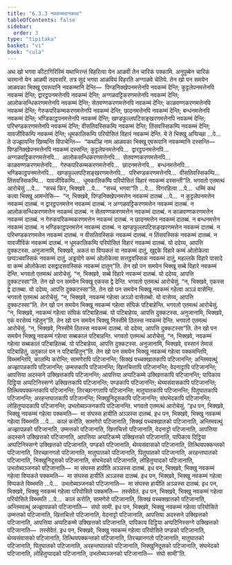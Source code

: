 ```yaml
---
title: "6.3.3 नवकम्मदानकथा"
tableOfContents: false
sidebar:
  order: 3
type: "tipitaka"
basket: "vi"
book: "cula"
---
```



<DynamicBreadcrumb />

<Division number="323" book="cula">

<Paragraph number="1399" book="cula">
अथ खो भगवा कीटागिरिस्मिं यथाभिरन्तं विहरित्वा येन आळवी तेन चारिकं पक्कामि. अनुपुब्बेन चारिकं चरमानो येन आळवी तदवसरि. तत्र सुदं भगवा आळवियं विहरति अग्गाळवे चेतिये. तेन खो पन समयेन आळवका भिक्खू एवरूपानि नवकम्मानि देन्ति—  पिण्डनिक्खेपनमत्तेनपि नवकम्मं देन्ति; कुट्टलेपनमत्तेनपि नवकम्मं देन्ति; द्वारट्ठपनमत्तेनपि नवकम्मं देन्ति; अग्गळवट्टिकरणमत्तेनपि नवकम्मं देन्ति; आलोकसन्धिकरणमत्तेनपि नवकम्मं देन्ति; सेतवण्णकरणमत्तेनपि नवकम्मं देन्ति; काळवण्णकरणमत्तेनपि नवकम्मं देन्ति; गेरुकपरिकम्मकरणमत्तेनपि नवकम्मं देन्ति; छादनमत्तेनपि नवकम्मं देन्ति; बन्धनमत्तेनपि नवकम्मं देन्ति; भण्डिकाट्ठपनमत्तेनपि नवकम्मं देन्ति; खण्डफुल्लपटिसङ्खरणमत्तेनपि नवकम्मं देन्ति; परिभण्डकरणमत्तेनपि नवकम्मं देन्ति; वीसतिवस्सिकम्पि नवकम्मं देन्ति; तिंसवस्सिकम्पि नवकम्मं देन्ति; यावजीविकम्पि नवकम्मं देन्ति; धूमकालिकम्पि परियोसितं विहारं नवकम्मं देन्ति. ये ते भिक्खू अप्पिच्छा …पे…  ते उज्झायन्ति खिय्यन्ति विपाचेन्ति—  “कथञ्हि नाम आळवका भिक्खू एवरूपानि नवकम्मानि दस्सन्ति—  पिण्डनिक्खेपनमत्तेनपि नवकम्मं दस्सन्ति; कुट्टलेपनमत्तेनपि…  द्वारट्ठपनमत्तेनपि…  अग्गळवट्टिकरणमत्तेनपि…  आलोकसन्धिकरणमत्तेनपि…  सेतवण्णकरणमत्तेनपि…  काळवण्णकरणमत्तेनपि…  गेरुकपरिकम्मकरणमत्तेनपि…  छादनमत्तेनपि…  बन्धनमत्तेनपि…  भण्डिकाट्ठपनमत्तेनपि…  खण्डफुल्लपटिसङ्खरणमत्तेनपि…  परिभण्डकरणमत्तेनपि…  वीसतिवस्सिकम्पि…  तिंसवस्सिकम्पि…  यावजीविकम्पि…  धूमकालिकम्पि परियोसितं विहारं नवकम्मं दस्सन्ती”ति. भगवतो एतमत्थं आरोचेसुं …पे…  “सच्चं किर, भिक्खवे …पे…  “सच्चं, भगवा”ति …पे…  विगरहित्वा …पे…  धम्मिं कथं कत्वा भिक्खू आमन्तेसि—  “न, भिक्खवे, पिण्डनिक्खेपनमत्तेन नवकम्मं दातब्बं …पे…  न कुट्टलेपनमत्तेन नवकम्मं दातब्बं. न द्वारट्ठपनमत्तेन नवकम्मं दातब्बं. न अग्गळवट्टिकरणमत्तेन नवकम्मं दातब्बं. न आलोकसन्धिकरणमत्तेन नवकम्मं दातब्बं. न सेतवण्णकरणमत्तेन नवकम्मं दातब्बं. न काळवण्णकरणमत्तेन नवकम्मं दातब्बं. न गेरुकपरिकम्मकरणमत्तेन नवकम्मं दातब्बं. न छादनमत्तेन नवकम्मं दातब्बं. न बन्धनमत्तेन नवकम्मं दातब्बं. न भण्डिकाट्ठपनमत्तेन नवकम्मं दातब्बं. न खण्डफुल्लपटिसङ्खरणमत्तेन नवकम्मं दातब्बं. न परिभण्डकरणमत्तेन नवकम्मं दातब्बं. न वीसतिवस्सिकं नवकम्मं दातब्बं. न तिंसवस्सिकं नवकम्मं दातब्बं. न यावजीविकं नवकम्मं दातब्बं. न धूमकालिकम्पि परियोसितं विहारं नवकम्मं दातब्बं. यो ददेय्य, आपत्ति दुक्कटस्स. अनुजानामि, भिक्खवे, अकतं वा विप्पकतं वा नवकम्मं दातुं, खुद्दके विहारे कम्मं ओलोकेत्वा छप्पञ्चवस्सिकं नवकम्मं दातुं, अड्ढयोगे कम्मं ओलोकेत्वा सत्तट्ठवस्सिकं नवकम्मं दातुं, महल्लके विहारे पासादे वा कम्मं ओलोकेत्वा दसद्वादसवस्सिकं नवकम्मं दातुन्”ति.
</Paragraph>

<Paragraph number="1400" book="cula">
तेन खो पन समयेन भिक्खू सब्बे विहारे नवकम्मं देन्ति. भगवतो एतमत्थं आरोचेसुं. “न, भिक्खवे, सब्बे विहारे नवकम्मं दातब्बं. यो ददेय्य, आपत्ति दुक्कटस्सा”ति.
</Paragraph>

<Paragraph number="1401" book="cula">
तेन खो पन समयेन भिक्खू एकस्स द्वे देन्ति. भगवतो एतमत्थं आरोचेसुं. “न, भिक्खवे, एकस्स द्वे दातब्बा. यो ददेय्य, आपत्ति दुक्कटस्सा”ति.
</Paragraph>

<Paragraph number="1402" book="cula">
तेन खो पन समयेन भिक्खू नवकम्मं गहेत्वा अञ्ञं वासेन्ति. भगवतो एतमत्थं आरोचेसुं. “न, भिक्खवे, नवकम्मं गहेत्वा अञ्ञो वासेतब्बो. यो वासेय्य, आपत्ति दुक्कटस्सा”ति.
</Paragraph>

<Paragraph number="1403" book="cula">
तेन खो पन समयेन भिक्खू नवकम्मं गहेत्वा संघिकं पटिबाहेन्ति. भगवतो एतमत्थं आरोचेसुं. “न, भिक्खवे, नवकम्मं गहेत्वा संघिकं पटिबाहितब्बं. यो पटिबाहेय्य, आपत्ति दुक्कटस्स. अनुजानामि, भिक्खवे, एकं वरसेय्यं गहेतुन्”ति.
</Paragraph>

<Paragraph number="1404" book="cula">
तेन खो पन समयेन भिक्खू निस्सीमे ठितस्स नवकम्मं देन्ति. भगवतो एतमत्थं आरोचेसुं. “न, भिक्खवे, निस्सीमे ठितस्स नवकम्मं दातब्बं. यो ददेय्य, आपत्ति दुक्कटस्सा”ति.
</Paragraph>

<Paragraph number="1405" book="cula">
तेन खो पन समयेन भिक्खू नवकम्मं गहेत्वा सब्बकालं पटिबाहन्ति. भगवतो एतमत्थं आरोचेसुं. “न, भिक्खवे, नवकम्मं गहेत्वा सब्बकालं पटिबाहितब्बं. यो पटिबाहेय्य, आपत्ति दुक्कटस्स. अनुजानामि, भिक्खवे, वस्सानं तेमासं पटिबाहितुं, उतुकालं पन न पटिबाहितुन्”ति.
</Paragraph>

<Paragraph number="1406" book="cula">
तेन खो पन समयेन भिक्खू नवकम्मं गहेत्वा पक्कमन्तिपि, विब्भमन्तिपि, कालम्पि करोन्ति; सामणेरापि पटिजानन्ति; सिक्खं पच्चक्खातकापि पटिजानन्ति; अन्तिमवत्थुं अज्झापन्नकापि पटिजानन्ति; उम्मत्तकापि पटिजानन्ति; खित्तचित्तापि पटिजानन्ति; वेदनाट्टापि पटिजानन्ति; आपत्तिया अदस्सने उक्खित्तकापि पटिजानन्ति; आपत्तिया अप्पटिकम्मे उक्खित्तकापि पटिजानन्ति; पापिकाय दिट्ठिया अप्पटिनिस्सग्गे उक्खित्तकापि पटिजानन्ति; पण्डकापि पटिजानन्ति; थेय्यसंवासकापि पटिजानन्ति; तित्थियपक्कन्तकापि पटिजानन्ति; तिरच्छानगतापि पटिजानन्ति; मातुघातकापि पटिजानन्ति; पितुघातकापि पटिजानन्ति; अरहन्तघातकापि पटिजानन्ति; भिक्खुनिदूसकापि पटिजानन्ति; संघभेदकापि पटिजानन्ति; लोहितुप्पादकापि पटिजानन्ति; उभतोब्यञ्जनकापि पटिजानन्ति. भगवतो एतमत्थं आरोचेसुं.
</Paragraph>

<Paragraph number="1407" book="cula">
“इध पन, भिक्खवे, भिक्खु नवकम्मं गहेत्वा पक्कमति—  मा संघस्स हायीति अञ्ञस्स दातब्बं.
</Paragraph>

<Paragraph number="1408" book="cula">
इध पन, भिक्खवे, भिक्खु नवकम्मं गहेत्वा विब्भमति …पे…  कालं करोति, सामणेरो पटिजानाति, सिक्खं पच्चक्खातको पटिजानाति, अन्तिमवत्थुं अज्झापन्नको पटिजानाति, उम्मत्तको पटिजानाति, खित्तचित्तो पटिजानाति, वेदनाट्टो पटिजानाति, आपत्तिया अदस्सने उक्खित्तको पटिजानाति, आपत्तिया अप्पटिकम्मे उक्खित्तको पटिजानाति, पापिकाय दिट्ठिया अप्पटिनिस्सग्गे उक्खित्तको पटिजानाति, पण्डको पटिजानाति, थेय्यसंवासको पटिजानाति, तित्थियपक्कन्तको पटिजानाति, तिरच्छानगतो पटिजानाति, मातुघातको पटिजानाति, पितुघातको पटिजानाति, अरहन्तघातको पटिजानाति, भिक्खुनिदूसको पटिजानाति, संघभेदको पटिजानाति, लोहितुप्पादको पटिजानाति, उभतोब्यञ्जनको पटिजानाति—  मा संघस्स हायीति अञ्ञस्स दातब्बं.
</Paragraph>

<Paragraph number="1409" book="cula">
इध पन, भिक्खवे, भिक्खु नवकम्मं गहेत्वा विप्पकते पक्कमति—  मा संघस्स हायीति अञ्ञस्स दातब्बं.
</Paragraph>

<Paragraph number="1410" book="cula">
इध पन, भिक्खवे, भिक्खु नवकम्मं गहेत्वा विप्पकते विब्भमति …पे…  उभतोब्यञ्जनको पटिजानाति—  मा संघस्स हायीति अञ्ञस्स दातब्बं.
</Paragraph>

<Paragraph number="1411" book="cula">
इध पन, भिक्खवे, भिक्खु नवकम्मं गहेत्वा परियोसिते पक्कमति—  तस्सेवेतं.
</Paragraph>

<Paragraph number="1412" book="cula">
इध पन, भिक्खवे, भिक्खु नवकम्मं गहेत्वा परियोसिते विब्भमति …पे…  कालं करोति, सामणेरो पटिजानाति, सिक्खं पच्चक्खातको पटिजानाति, अन्तिमवत्थुं अज्झापन्नको पटिजानाति—  संघो सामी.
</Paragraph>

<Paragraph number="1413" book="cula">
इध पन, भिक्खवे, भिक्खु नवकम्मं गहेत्वा परियोसिते उम्मत्तको पटिजानाति, खित्तचित्तो पटिजानाति, वेदनाट्टो पटिजानाति, आपत्तिया अदस्सने उक्खित्तको पटिजानाति, आपत्तिया अप्पटिकम्मे उक्खित्तको पटिजानाति, पापिकाय दिट्ठिया अप्पटिनिस्सग्गे उक्खित्तको पटिजानाति—  तस्सेवेतं.
</Paragraph>

<Paragraph number="1414" book="cula">
इध पन, भिक्खवे, भिक्खु नवकम्मं गहेत्वा परियोसिते पण्डको पटिजानाति, थेय्यसंवासको पटिजानाति, तित्थियपक्कन्तको पटिजानाति, तिरच्छानगतो पटिजानाति, मातुघातको पटिजानाति, पितुघातको पटिजानाति, अरहन्तघातको पटिजानाति, भिक्खुनिदूसको पटिजानाति, संघभेदको पटिजानाति, लोहितुप्पादको पटिजानाति, उभतोब्यञ्जनको पटिजानाति—  संघो सामी”ति.
</Paragraph>
</Division>